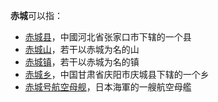 '''赤城'''可以指：
*[[赤城县|赤城县]]，中國河北省张家口市下辖的一个县 
*[[赤城山|赤城山]]，若干以赤城为名的山
*[[赤城镇|赤城镇]]，若干以赤城为名的镇
*[[赤城乡|赤城乡]]，中国甘肃省庆阳市庆城县下辖的一个乡
*[[赤城号航空母舰|赤城号航空母舰]]，日本海軍的一艘航空母艦

{{disambig|Cat=二字亞洲相關消歧義}}